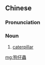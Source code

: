 {{also|狗仔虫}}
==Chinese==
{{zh-forms|s=狗仔虫|type=21}}

===Pronunciation===
{{zh-pron
|mn=qz,xm:káu-仔-thâng
|cat=n
}}

===Noun===
{{zh-noun}}

# {{lb|zh|Min Nan}} [[caterpillar]]

[[mg:狗仔蟲]]